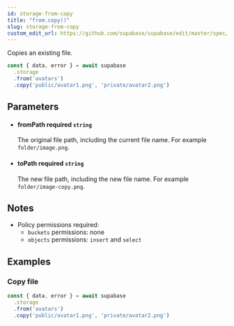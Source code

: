 ```yaml
---
id: storage-from-copy
title: "from.copy()"
slug: storage-from-copy
custom_edit_url: https://github.com/supabase/supabase/edit/master/spec/supabase_js_v1_legacy.yml
---
```



Copies an existing file.

```js
const { data, error } = await supabase
  .storage
  .from('avatars')
  .copy('public/avatar1.png', 'private/avatar2.png')
```


## Parameters


<ul className="method-list-group">
  
<li className="method-list-item">
  <h4 className="method-list-item-label">
    <span className="method-list-item-label-name">
      fromPath
    </span>
    <span className="method-list-item-label-badge required">
      required
    </span>
    <span className="method-list-item-validation">
      <code>string</code>
    </span>
  </h4>
  <div class="method-list-item-description">

The original file path, including the current file name. For example `folder/image.png`.

  </div>
  
</li>


<li className="method-list-item">
  <h4 className="method-list-item-label">
    <span className="method-list-item-label-name">
      toPath
    </span>
    <span className="method-list-item-label-badge required">
      required
    </span>
    <span className="method-list-item-validation">
      <code>string</code>
    </span>
  </h4>
  <div class="method-list-item-description">

The new file path, including the new file name. For example `folder/image-copy.png`.

  </div>
  
</li>

</ul>


## Notes

- Policy permissions required:
  - `buckets` permissions: none
  - `objects` permissions: `insert` and `select`










## Examples

### Copy file



```js
const { data, error } = await supabase
  .storage
  .from('avatars')
  .copy('public/avatar1.png', 'private/avatar2.png')
```